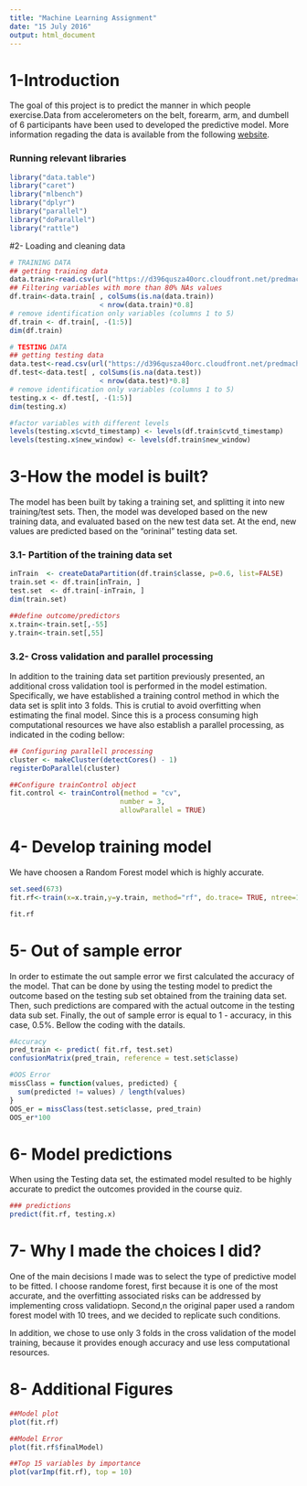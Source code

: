 ```yaml
---
title: "Machine Learning Assignment"
date: "15 July 2016"
output: html_document
---
```



# 1-Introduction
The goal of this project is to predict the manner in which people exercise.Data from accelerometers on the belt, forearm, arm, and dumbell of 6 participants have been used to developed the predictive model. More information regading the data is available from the following [website](http://groupware.les.inf.puc-rio.br/har).


### Running relevant libraries
```r

library("data.table")
library("caret")
library("mlbench")
library("dplyr")
library("parallel")
library("doParallel")
library("rattle")

```

#2- Loading and cleaning data
```r

# TRAINING DATA
## getting training data
data.train<-read.csv(url("https://d396qusza40orc.cloudfront.net/predmachlearn/pml-training.csv"),na.strings = c("", "NA","#DIV/0!" ))
## Filtering variables with more than 80% NAs values
df.train<-data.train[ , colSums(is.na(data.train)) 
                      < nrow(data.train)*0.8]
# remove identification only variables (columns 1 to 5)
df.train <- df.train[, -(1:5)]
dim(df.train)

# TESTING DATA
## getting testing data
data.test<-read.csv(url("https://d396qusza40orc.cloudfront.net/predmachlearn/pml-testing.csv"))
df.test<-data.test[ , colSums(is.na(data.test)) 
                      < nrow(data.test)*0.8]
# remove identification only variables (columns 1 to 5)
testing.x <- df.test[, -(1:5)]
dim(testing.x)

#factor variables with different levels
levels(testing.x$cvtd_timestamp) <- levels(df.train$cvtd_timestamp)
levels(testing.x$new_window) <- levels(df.train$new_window)

```

# 3-How the model is built?
The model has been built by taking a training set, and splitting it into new training/test sets. Then, the model was developed based on the new training data, and evaluated based on the new test data set. At the end, new values are predicted based on the "orininal" testing data set.

### 3.1- Partition of the training data set 
```r

inTrain  <- createDataPartition(df.train$classe, p=0.6, list=FALSE)
train.set <- df.train[inTrain, ]
test.set  <- df.train[-inTrain, ]
dim(train.set)

##define outcome/predictors
x.train<-train.set[,-55]
y.train<-train.set[,55]

```

### 3.2- Cross validation and parallel processing
In addition to the training data set partition previously presented, an additional cross validation tool is performed in the model estimation. Specifically, we have established a training control method in which the data set is split into 3 folds. This is crutial to avoid overfitting when estimating the final model. Since this is a process consuming high computational resources we have also establish a parallel processing, as indicated in the coding bellow:

```r

## Configuring parallell processing
cluster <- makeCluster(detectCores() - 1)
registerDoParallel(cluster)

##Configure trainControl object
fit.control <- trainControl(method = "cv",
                           number = 3,
                           allowParallel = TRUE)
```

# 4- Develop training model
We have choosen a Random Forest model which is highly accurate. 
```r
set.seed(673)
fit.rf<-train(x=x.train,y=y.train, method="rf", do.trace= TRUE, ntree=10, prox=TRUE,  trControl = fit.control)

fit.rf
```


# 5- Out of sample error
In order to estimate the out sample error we first calculated the accuracy of the model. That can be done by using the testing model to predict the outcome based on the testing sub set obtained from the training data set. Then, such predictions are compared with the actual outcome in the testing data sub set. Finally, the out of sample error is equal to 1 - accuracy, in this case, 0.5%. Bellow the coding with the datails. 
```r
#Accuracy
pred_train <- predict( fit.rf, test.set)
confusionMatrix(pred_train, reference = test.set$classe)

#OOS Error
missClass = function(values, predicted) {
  sum(predicted != values) / length(values)
}
OOS_er = missClass(test.set$classe, pred_train)
OOS_er*100

```


# 6- Model predictions
When using the Testing data set, the estimated model resulted to be highly accurate to predict the outcomes provided in the course quiz. 
```r

### predictions
predict(fit.rf, testing.x)
```


# 7- Why I made the choices I did?
One of the main decisions I made was to select the type of predictive model to be fitted. I choose randome forest, first because it is one of the most accurate, and the overfitting associated risks can be addressed by implementing cross validatiopn. Second,n the original paper used a random forest model with 10 trees, and we decided to replicate such conditions. 

In addition, we chose to use only 3 folds in the cross validation of the model training, because it provides enough accuracy and use less computational resources.  

# 8- Additional Figures
```r

##Model plot
plot(fit.rf)

##Model Error
plot(fit.rf$finalModel)

##Top 15 variables by importance
plot(varImp(fit.rf), top = 10)
```


